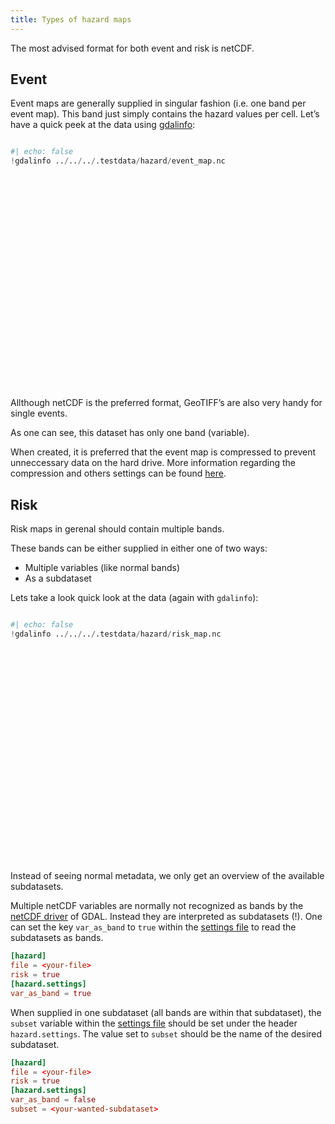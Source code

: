 ```yaml
---
title: Types of hazard maps
---
```

::: {.callout-tip}
The most advised format for both event and risk is netCDF.
:::

## Event
Event maps are generally supplied in singular fashion (i.e. one band per event map).
This band just simply contains the hazard values per cell. Let's have a quick peek at the data using [gdalinfo](https://gdal.org/programs/gdalinfo.html):

:::: {.columns}
::: {style="height: 400px; overflow: auto;"}
```python
#| echo: false
!gdalinfo ../../../.testdata/hazard/event_map.nc
```
:::
::::
::: {.callout-note}
Allthough netCDF is the preferred format, GeoTIFF's are also very handy for single events.
:::

As one can see, this dataset has only one band (variable).

When created, it is preferred that the event map is compressed to prevent unneccessary data on the hard drive.
More information regarding the compression and others settings can be found [here](https://gdal.org/drivers/raster/netcdf.html#creation-options).

## Risk
Risk maps in gerenal should contain multiple bands.

These bands can be either supplied in either one of two ways:

- Multiple variables (like normal bands)
- As a subdataset

Lets take a look quick look at the data (again with `gdalinfo`):

:::: {.columns}
::: {style="height: 400px; overflow: auto;"}
```python
#| echo: false
!gdalinfo ../../../.testdata/hazard/risk_map.nc
```
:::
::::
::: {.callout-note}
Instead of seeing normal metadata, we only get an overview of the available subdatasets.
:::

Multiple netCDF variables are normally not recognized as bands by the [netCDF driver](https://gdal.org/drivers/raster/netcdf.html) of GDAL.
Instead they are interpreted as subdatasets (!). One can set the key `var_as_band` to `true` within the [settings file](../settings/index.qmd)
to read the subdatasets as bands.

```toml
[hazard]
file = <your-file>
risk = true
[hazard.settings]
var_as_band = true
```

When supplied in one subdataset (all bands are within that subdataset),
the `subset` variable within the [settings file](../settings/index.qmd) should be set under the header `hazard.settings`.
The value set to `subset` should be the name of the desired subdataset.

```toml
[hazard]
file = <your-file>
risk = true
[hazard.settings]
var_as_band = false
subset = <your-wanted-subdataset>
```
